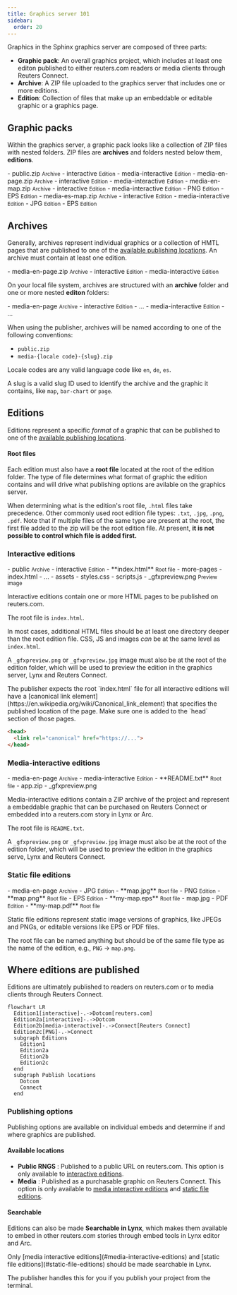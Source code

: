 ```yaml
---
title: Graphics server 101
sidebar:
  order: 20
---
```



Graphics in the Sphinx graphics server are composed of three parts:

- **Graphic pack**: An overall graphics project, which includes at least one editon published to either reuters.com readers or media clients through Reuters Connect.
- **Archive**: A ZIP file uploaded to the graphics server that includes one or more editions.
- **Edition**: Collection of files that make up an embeddable or editable graphic or a graphics page.

## Graphic packs

Within the graphics server, a graphic pack looks like a collection of ZIP files with nested folders. ZIP files are **archives** and folders nested below them, **editions**.

<FileTree>
- public.zip <small>Archive</small>
  - interactive <small>Edition</small>
  - media-interactive <small>Edition</small>
- media-en-page.zip <small>Archive</small>
  - interactive <small>Edition</small>
  - media-interactive <small>Edition</small>
- media-en-map.zip <small>Archive</small>
  - interactive <small>Edition</small>
  - media-interactive <small>Edition</small>
  - PNG <small>Edition</small>
  - EPS <small>Edition</small>
- media-es-map.zip <small>Archive</small>
  - interactive <small>Edition</small>
  - media-interactive <small>Edition</small>
  - JPG <small>Edition</small>
  - EPS <small>Edition</small>
</FileTree>

## Archives

Generally, archives represent individual graphics or a collection of HMTL pages that are published to one of the [available publishing locations](http://localhost:4321/graphics-kit-publisher/sphinx/#where-editions-are-published). An archive must contain at least one edition.

<FileTree>
- media-en-page.zip <small>Archive</small>
  - interactive <small>Edition</small>
  - media-interactive <small>Edition</small>
</FileTree>

On your local file system, archives are structured with an **archive** folder and one or more nested **editon** folders:

<FileTree>
- media-en-page <small>Archive</small>
  - interactive <small>Edition</small>
    - ...
  - media-interactive <small>Edition</small>
    - ...
</FileTree>

When using the publisher, archives will be named according to one of the following conventions:

- `public.zip`
- `media-{locale code}-{slug}.zip`

Locale codes are any valid language code like `en`, `de`, `es`.

A slug is a valid slug ID used to identify the archive and the graphic it contains, like `map`, `bar-chart` or `page`.

## Editions

Editions represent a specific _format_ of a graphic that can be published to one of the [available publishing locations](http://localhost:4321/graphics-kit-publisher/sphinx/#where-editions-are-published).

#### Root files

Each edition must also have a **root file** located at the root of the edition folder. The type of file determines what format of graphic the edition contains and will drive what publishing options are avilable on the graphics server.

When determining what is the edition's root file, `.html` files take precedence. Other commonly used root edition file types: `.txt`, `.jpg`, `.png`, `.pdf`. Note that if multiple files of the same type are present at the root, the first file added to the zip will be the root edition file. At present, **it is not possible to control which file is added first.**


### Interactive editions

<FileTree>
- public <small>Archive</small>
  - interactive <small>Edition</small>
    - **index.html** <small>Root file</small>
    - more-pages
      - index.html
      - ...
    - assets
      - styles.css
      - scripts.js
    - _gfxpreview.png <small>Preview image</small>
</FileTree>

Interactive editions contain one or more HTML pages to be published on reuters.com.

The root file is `index.html`.

In most cases, additional HTML files should be at least one directory deeper than the root edition file. CSS, JS and images _can_ be at the same level as `index.html`.

A `_gfxpreview.png` or `_gfxpreview.jpg` image must also be at the root of the edition folder, which will be used to preview the edition in the graphics server, Lynx and Reuters Connect.

<Aside type="caution">
The publisher expects the root `index.html` file for all interactive editions will have a [canonical link element](https://en.wikipedia.org/wiki/Canonical_link_element) that specifies the published location of the page. Make sure one is added to the `head` section of those pages.

```html
<head>
  <link rel="canonical" href="https://...">
</head>
```
</Aside>

### Media-interactive editions

<FileTree>
- media-en-page <small>Archive</small>
  - media-interactive <small>Edition</small>
    - **README.txt** <small>Root file</small>
    - app.zip
    - _gfxpreview.png
</FileTree>

Media-interactive editions contain a ZIP archive of the project and represent a embeddable graphic that can be purchased on Reuters Connect or embedded into a reuters.com story in Lynx or Arc.

The root file is `README.txt`.

A `_gfxpreview.png` or `_gfxpreview.jpg` image must also be at the root of the edition folder, which will be used to preview the edition in the graphics serve, Lynx and Reuters Connect.

### Static file editions

<FileTree>
- media-en-page <small>Archive</small>
  - JPG <small>Edition</small>
    - **map.jpg** <small>Root file</small>
  - PNG <small>Edition</small>
    - **map.png** <small>Root file</small>
  - EPS <small>Edition</small>
    - **my-map.eps** <small>Root file</small>
    - map.jpg
  - PDF <small>Edition</small>
    - **my-map.pdf** <small>Root file</small>
</FileTree>

Static file editions represent static image versions of graphics, like JPEGs and PNGs, or editable versions like EPS or PDF files.

The root file can be named anything but should be of the same file type as the name of the edition, e.g., `PNG` -> `map.png`.

## Where editions are published

Editions are ultimately published to readers on reuters.com or to media clients through Reuters Connect.

```mermaid
flowchart LR
  Edition1[interactive]-.->Dotcom[reuters.com]
  Edition2a[interactive]-.->Dotcom
  Edition2b[media-interactive]-.->Connect[Reuters Connect]
  Edition2c[PNG]-.->Connect
  subgraph Editions
    Edition1
    Edition2a
    Edition2b
    Edition2c
  end
  subgraph Publish locations
    Dotcom
    Connect
  end
```

### Publishing options

Publishing options are available on individual embeds and determine if and where graphics are published.

#### Available locations

- **Public RNGS** : Published to a public URL on reuters.com. This option is only available to [interactive editions](#interactive-editions).
- **Media** : Published as a purchasable graphic on Reuters Connect. This option is only available to [media interactive editions](#media-interactive-editions) and [static file editions](#static-file-editions).

#### Searchable

Editions can also be made **Searchable in Lynx**, which makes them available to embed in other reuters.com stories through embed tools in Lynx editor and Arc.

<Aside type="caution">
Only [media interactive editions](#media-interactive-editions) and [static file editions](#static-file-editions) should be made searchable in Lynx. 

The publisher handles this for you if you publish your project from the terminal.
</Aside>